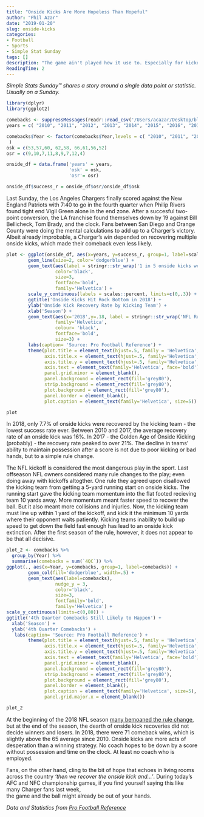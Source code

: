 ```yaml
---
title: "Onside Kicks Are More Hopeless Than Hopeful"
author: "Phil Azar"
date: "2019-01-20"
slug: onside-kicks
categories: 
- Football
- Sports
- Simple Stat Sunday
tags: []
description: "The game ain't played how it use to. Especially for kickers."
ReadingTime: 2
---
```


*Simple Stats Sunday&trade; shares a story around a single data point or statistic. Usually on a Sunday.*

```r
library(dplyr)
library(ggplot2)

comebacks <- suppressMessages(readr::read_csv('/Users/acazar/Desktop/blog/projects/nfl_onside_kicks/data/comebacks_2010_18.csv'))
years = c( "2010", "2011", "2012", "2013", "2014", "2015", "2016", "2017", "2018")

comebacks$Year <- factor(comebacks$Year,levels = c( "2010", "2011", "2012", "2013", "2014", "2015", "2016", "2017", "2018")
 )
osk = c(53,57,60, 62,58, 66,61,56,52)
osr = c(9,10,7,11,8,9,7,12,4)

onside_df = data.frame('years' = years,
                       'osk' = osk, 
                       'osr'= osr)

onside_df$success_r = onside_df$osr/onside_df$osk


```

Last Sunday, the Los Angeles Chargers finally scored against the New England Patriots with 7:40 to go in the fourth quarter when Philip Rivers found tight end Vigil Green alone in the end zone. After a succesful two-point conversion, the LA franchise found themselves down by 19 against Bill Bellicheck, Tom Brady, and the clock. Fans between San Diego and Orange County were doing the mental calculations to add up to a Charger's victory. Albeit already improbable, a Charger's win depended on recovering multiple onside kicks, which made their comeback even less likely.

```r

plot <- ggplot(onside_df, aes(x=years, y=success_r, group=1, label=scales::percent(success_r))) +
        geom_line(size=2, color='dodgerblue') +
        geom_text(aes(label = stringr::str_wrap('1 in 5 onside kicks were recovered in 2017', 17), x='2017', y=.25),
                  color='black', 
                  size=3, 
                  fontface='bold',
                  family='Helvetica') +
        scale_y_continuous(labels = scales::percent, limits=c(0,.3)) +
        ggtitle('Onside Kicks Hit Rock Bottom in 2018') +
        ylab('Onside Kick Recovery Rate by Kicking Team') +
        xlab('Season') +
        geom_text(aes(x='2018',y=.18, label = stringr::str_wrap('NFL Rule Change', 5)), 
                  family='Helvetica', 
                  colour= 'black', 
                  fontface='bold',
                  size=3) +
        labs(caption= 'Source: Pro Football Reference') +
        theme(plot.title = element_text(hjust=.5, family = 'Helvetica', face='bold'), 
              axis.title.x = element_text(hjust=.5, family='Helvetica', face='bold'), 
              axis.title.y = element_text(hjust=.5, family='Helvetica', face='bold'),
              axis.text = element_text(family='Helvetica', face='bold'),
              panel.grid.minor = element_blank(), 
              panel.background = element_rect(fill='grey80'), 
              strip.background = element_rect(fill='grey80'),
              plot.background = element_rect(fill='grey80'),
              panel.border = element_blank(), 
              plot.caption = element_text(family='Helvetica', size=5))

plot


```


In 2018, only 7.7% of onside kicks were recovered by the kicking team - the lowest success rate ever. Between 2010 and 2017, the average recovery rate of an onside kick was 16%. In 2017 - the Golden Age of Onside Kicking (probably) - the recovery rate peaked to over 21%. The decline in teams' ability to maintain possession after a score is not due to poor kicking or bad hands, but to a simple rule change. 

The NFL kickoff is considered the most dangerous play in the sport. Last offseason NFL owners considered many rule changes to the play; even doing away with kickoffs altogther. One rule they agreed upon disallowed the kicking team from getting a 5-yard running start on onside kicks. The running start gave the kicking team momentum into the flat footed recieving team 10 yards away. More momentum meant faster speed to recover the ball. But it also meant more collisions and injuries. Now, the kicking team must line up within 1 yard of the kickoff, and kick it the minimum 10 yards where their opponent waits patiently. Kicking teams inability to build up speed to get down the field fast enough has lead to an onside kick extinction. After the first season of the rule, however, it does not appear to be that all decisive.


```r

plot_2 <- comebacks %>% 
  group_by(Year) %>% 
  summarise(comebacks = sum(`4QC`)) %>% 
ggplot(., aes(x=Year, y=comebacks, group=1, label=comebacks)) +
        geom_col(fill='dodgerblue', width=.5) +
        geom_text(aes(label=comebacks), 
                  nudge_y = 3, 
                  color='black',
                  size=3, 
                  fontfamily='bold',
                  family='Helvetica') +
scale_y_continuous(limits=c(0,80)) +
ggtitle('4th Quarter Comebacks Still Likely to Happen') +
  xlab('Season') +
  ylab('4th Quarter Comebacks') +
   labs(caption= 'Source: Pro Football Reference') +
        theme(plot.title = element_text(hjust=.5, family = 'Helvetica', face='bold'), 
              axis.title.x = element_text(hjust=.5, family='Helvetica', face='bold'), 
              axis.title.y = element_text(hjust=.5, family='Helvetica', face='bold'),
              axis.text = element_text(family='Helvetica', face='bold'),
              panel.grid.minor = element_blank(), 
              panel.background = element_rect(fill='grey80'), 
              strip.background = element_rect(fill='grey80'),
              plot.background = element_rect(fill='grey80'),
              panel.border = element_blank(), 
              plot.caption = element_text(family='Helvetica', size=5), 
              panel.grid.major.x = element_blank())

plot_2

```



At the beginning of the 2018 NFL season [many bemoaned the rule change](https://www.usatoday.com/story/sports/ftw/2018/09/10/the-nfls-new-kickoff-rules-have-made-onside-kicks-impossible/111299536/), but at the end of the season, the dearth of onside kick recoveries did not decide winners and losers. In 2018, there were 71 comeback wins, which is slightly above the 65 average since 2010. Onside kicks are more acts of desperation than a winning strategy. No coach hopes to be down by a score without possession and time on the clock. At least no coach who is employed. 

Fans, on the other hand, cling to the bit of hope that echoes in living rooms across the country *'then we recover the onside kick and...'*. During today's AFC and NFC championship games, if you find yourself saying this like many Charger fans last week,  
the game and the ball might already be out of your hands.


*Data and Statistics from [Pro Football Reference](https://www.pro-football-reference.com)*









